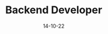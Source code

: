 ---
    title: "Backend Developer"
    excerpt: "adkalsdjsajdlaskdjlasjskjlasjdlaskjdlaksjlaksklasdklasdjkladjlaksjlaksdjlasdjaksdjlasdsladsajasjlaslasjdlajdsljdsal 
    asdjalsdjlaksjdlaskjklajdsklajdaklsjklajsakldjasl"
    content: "El Backend contiene toda la lógica de negocio y nos permite comunicarnos a la base de datos para validar todas las peticiones que el usuario final realice vía el Front-end, independientemente del tipo de respuesta que haya devuelto el servidor, se le comunicará al usuario si hubo éxito o algun error durante la solicitud, si quieres saber más has click"
    mas: "Aquí." 
    date: "14-10-22"
    cardimg: "B"
    parent: "servicios"
    slug: "backend"
---